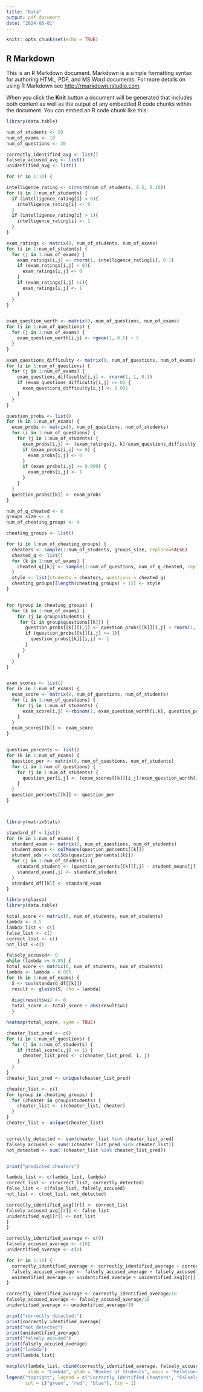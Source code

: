 ```yaml
---
title: "Data"
output: pdf_document
date: "2024-06-01"
---
```


```r
knitr::opts_chunk$set(echo = TRUE)
```

## R Markdown

This is an R Markdown document. Markdown is a simple formatting syntax for authoring HTML, PDF, and MS Word documents. For more details on using R Markdown see <http://rmarkdown.rstudio.com>.

When you click the **Knit** button a document will be generated that includes both content as well as the output of any embedded R code chunks within the document. You can embed an R code chunk like this:

```r
library(data.table)

num_of_students <- 50
num_of_exams <- 10
num_of_questions <- 30

correctly_identified_avg <- list()
falsely_accused_avg <- list()
unidentified_avg <- list()

for (r in 1:10) {

intelligence_rating <- c(rnorm(num_of_students, 0.5, 0.10))
for (i in 1:num_of_students) {
  if (intelligence_rating[i] < 0){
    intelligence_rating[i] <- 0
  }
  if (intelligence_rating[i] > 1){
    intelligence_rating[i] <- 1
  }
}

exam_ratings <- matrix(0, num_of_students, num_of_exams)
for (i in 1:num_of_students) {
  for (j in 1:num_of_exams) {
    exam_ratings[i,j] <- rnorm(1, intelligence_rating[i], 0.1)
    if (exam_ratings[i,j] < 0){
      exam_ratings[i,j] <- 0
    }
    if (exam_ratings[i,j] >1){
      exam_ratings[i,j] <- 1
    }
  }
}


exam_question_worth <- matrix(0, num_of_questions, num_of_exams)
for (i in 1:num_of_questions) {
  for (j in 1:num_of_exams) {
    exam_question_worth[i,j] <- rgeom(1, 0.5) + 5
  }
}

exam_questions_difficulty <- matrix(0, num_of_questions, num_of_exams)
for (i in 1:num_of_questions) {
  for (j in 1:num_of_exams) {
    exam_questions_difficulty[i,j] <- rnorm(1, 1, 0.1)
    if (exam_questions_difficulty[i,j] <= 0) {
      exam_questions_difficulty[i,j] <- 0.001
    }
  }
}

question_probs <- list()
for (k in 1:num_of_exams) {
  exam_probs <- matrix(0, num_of_questions, num_of_students)
  for (i in 1:num_of_questions) {
    for (j in 1:num_of_students) {
      exam_probs[i,j] <- (exam_ratings[j, k]/exam_questions_difficulty[i, k])
      if (exam_probs[i,j] <= 0) {
        exam_probs[i,j] <- 0
      }
      if (exam_probs[i,j] >= 0.999) {
        exam_probs[i,j] <- 1
      }
    }
  }
  question_probs[[k]] <- exam_probs
}

num_of_q_cheated <- 6
groups_size <- 4
num_of_cheating_groups <- 4

cheating_groups <- list()

for (i in 1:num_of_cheating_groups) {
  cheaters <- sample(1:num_of_students, groups_size, replace=FALSE)
  cheated_q <- list()
  for (k in 1:num_of_exams) {
    cheated_q[[k]] <- sample(1:num_of_questions, num_of_q_cheated, replace=FALSE)
  }
  style <- list(students = cheaters, questions = cheated_q)
  cheating_groups[[length(cheating_groups) + 1]] <- style
}


for (group in cheating_groups) {
  for (k in 1:num_of_exams) {
    for (j in group$students) {
     for (i in group$questions[[k]]) {
       question_probs[[k]][i,j] <- question_probs[[k]][i,j] + rnorm(1, 0.3, 0.1)
       if (question_probs[[k]][i,j] >= 1){
         question_probs[[k]][i,j] <- 1
       }
      }
    }
  }
}


exam_scores <- list()
for (k in 1:num_of_exams) {
  exam_score <- matrix(0, num_of_questions, num_of_students)
  for (i in 1:num_of_questions) {
    for (j in 1:num_of_students) {
      exam_score[i,j] <-rbinom(1, exam_question_worth[i,k], question_probs[[k]][i,j])
    }
  }
  exam_scores[[k]] <- exam_score
}


question_percents <- list()
for (k in 1:num_of_exams) {
  question_per <- matrix(0, num_of_questions, num_of_students)
  for (i in 1:num_of_questions) {
    for (j in 1:num_of_students) {
      question_per[i,j] <- (exam_scores[[k]][i,j]/exam_question_worth[i,k]) * exam_questions_difficulty[i,k]
    }
  }
  question_percents[[k]] <- question_per
}



library(matrixStats)

standard_df <-list()
for (k in 1:num_of_exams) {
  standard_exam <- matrix(0, num_of_questions, num_of_students)
  student_means <- colMeans(question_percents[[k]])
  student_sds <- colSds(question_percents[[k]])
  for (j in 1:num_of_students) {
    standard_student <- (question_percents[[k]][,j] - student_means[j])/student_sds[j]
    standard_exam[,j] <- standard_student
  }
  standard_df[[k]] <- standard_exam
}

library(glasso)
library(data.table)

total_score <- matrix(0, num_of_students, num_of_students)
lambda <- 0.5
lambda_list <- c()
false_list <- c()
correct_list <- c()
not_list <-c()

falsely_accused<- 0
while (lambda >= 0.05) {
total_score <- matrix(0, num_of_students, num_of_students)
lambda <- lambda - 0.005
for (k in 1:num_of_exams) {
  S <- cov(standard_df[[k]])
  result <- glasso(S, rho = lambda)
  
  diag(result$wi) <- 0
  total_score <- total_score + abs(result$wi)
  }

heatmap(total_score, symm = TRUE)

cheater_list_pred <- c()
for (i in 1:num_of_questions) {
  for (j in 1:num_of_students) {
    if (total_score[i,j] >= 1) {
      cheater_list_pred <- c(cheater_list_pred, i, j)
    }
  }
}
cheater_list_pred <- unique(cheater_list_pred)

cheater_list <- c()
for (group in cheating_groups) {
  for (cheater in group$students) {
    cheater_list <- c(cheater_list, cheater)
  }
}
cheater_list <- unique(cheater_list)


correctly_detected <- sum(cheater_list %in% cheater_list_pred)
falsely_accused <- sum(!(cheater_list_pred %in% cheater_list))
not_detected <- sum(!(cheater_list %in% cheater_list_pred))


print("predicted cheaters")

lambda_list <- c(lambda_list, lambda)
correct_list <- c(correct_list, correctly_detected)
false_list <- c(false_list, falsely_accused)
not_list <- c(not_list, not_detected)

correctly_identified_avg[[r]] <- correct_list
falsely_accused_avg[[r]] <- false_list
unidentified_avg[[r]] <- not_list
}
}

correctly_identified_average <- c(0)
falsely_accused_average <- c(0)
unidentified_average <- c(0)

for (r in 1:10) {
  correctly_identified_average <- correctly_identified_average + correctly_identified_avg[[r]]
  falsely_accused_average <- falsely_accused_average + falsely_accused_avg[[r]]
  unidentified_average <- unidentified_average + unidentified_avg[[r]]
}

correctly_identified_average <- correctly_identified_average/10
falsely_accused_average <- falsely_accused_average/10
unidentified_average <- unidentified_average/10

print("correctly detected:")
print(correctly_identified_average)
print("not detected")
print(unidentified_average)
print("falsely accused")
print(falsely_accused_average)
print("lambda")
print(lambda_list)

matplot(lambda_list, cbind(correctly_identified_average, falsely_accused_average, unidentified_average), type="l", lty = 1, col=c("green", "red", "blue"), 
        xlab = "Lambda", ylab = "Number of Students", main = "Relationship between Model Performance and Lambda")
legend("topright", legend = c("Correctly Identified Cheaters", "Falsely Accused Students", "Undetected Cheaters"),
       col = c("green", "red", "blue"), lty = 1)


```